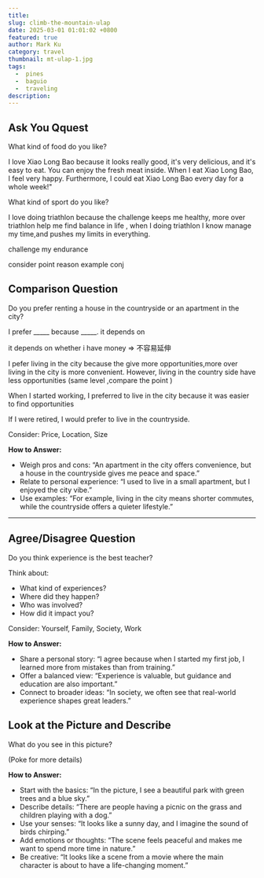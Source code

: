 ```yaml
---
title: 
slug: climb-the-mountain-ulap
date: 2025-03-01 01:01:02 +0800
featured: true
author: Mark Ku
category: travel
thumbnail: mt-ulap-1.jpg
tags:
  -  pines
  -  baguio
  -  traveling
description: 
---
```

  
## Ask You Qquest
What kind of food do you like?

I love Xiao Long Bao because it looks really good, 
it's very delicious, and it's easy to eat. 
You can enjoy the fresh meat inside.
When I eat Xiao Long Bao, I feel very happy. 
Furthermore, I could eat Xiao Long Bao every day for a whole week!"

What kind of sport do you like?

I love doing triathlon because the challenge keeps me healthy,
more over triathlon help me find balance in life ,
when I doing triathlon I know manage my time,and pushes my limits in everything.



challenge my endurance

consider 
point 
reason 
example
conj

## Comparison Question
Do you prefer renting a house in the countryside or an apartment in the city?

I prefer _____ because _____.
it depends on 

it depends on whether i have money => 不容易延伸 


I pefer living in the city because the give more opportunities,more over living in the city is more convenient. However, living in the country side have less opportunities (same level ,compare the point ) 

When I started working, I preferred to live in the city because it was easier to find opportunities





If I were retired, I would prefer to live in the countryside.


Consider: Price, Location, Size

**How to Answer:**
- Weigh pros and cons: “An apartment in the city offers convenience, but a house in the countryside gives me peace and space.”
- Relate to personal experience: “I used to live in a small apartment, but I enjoyed the city vibe.”
- Use examples: “For example, living in the city means shorter commutes, while the countryside offers a quieter lifestyle.”

---


## Agree/Disagree Question
Do you think experience is the best teacher?

Think about:
- What kind of experiences?
- Where did they happen?
- Who was involved?
- How did it impact you?

Consider: Yourself, Family, Society, Work

**How to Answer:**
- Share a personal story: “I agree because when I started my first job, I learned more from mistakes than from training.”
- Offer a balanced view: “Experience is valuable, but guidance and education are also important.”
- Connect to broader ideas: “In society, we often see that real-world experience shapes great leaders.”



## Look at the Picture and Describe
What do you see in this picture?

(Poke for more details)

**How to Answer:**
- Start with the basics: “In the picture, I see a beautiful park with green trees and a blue sky.”
- Describe details: “There are people having a picnic on the grass and children playing with a dog.”
- Use your senses: “It looks like a sunny day, and I imagine the sound of birds chirping.”
- Add emotions or thoughts: “The scene feels peaceful and makes me want to spend more time in nature.”
- Be creative: “It looks like a scene from a movie where the main character is about to have a life-changing moment.”

